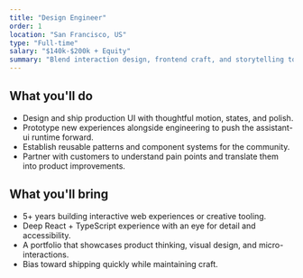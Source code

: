 ```yaml
---
title: "Design Engineer"
order: 1
location: "San Francisco, US"
type: "Full-time"
salary: "$140k-$200k + Equity"
summary: "Blend interaction design, frontend craft, and storytelling to ship interfaces that make advanced agentic workflows feel effortless."
---
```


## What you'll do

- Design and ship production UI with thoughtful motion, states, and polish.
- Prototype new experiences alongside engineering to push the assistant-ui runtime forward.
- Establish reusable patterns and component systems for the community.
- Partner with customers to understand pain points and translate them into product improvements.

## What you'll bring

- 5+ years building interactive web experiences or creative tooling.
- Deep React + TypeScript experience with an eye for detail and accessibility.
- A portfolio that showcases product thinking, visual design, and micro-interactions.
- Bias toward shipping quickly while maintaining craft.
